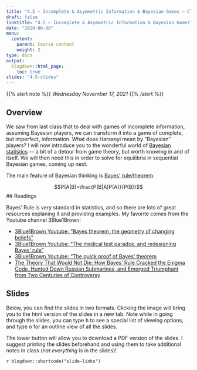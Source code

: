 ```yaml
---
title: "4.5 — Incomplete & Asymmetric Information & Bayesian Games — Class Content"
draft: false
linktitle: "4.5 — Incomplete & Asymmetric Information & Bayesian Games"
date: "2020-06-08"
menu:
  content:
    parent: Course content
    weight: 2
type: docs
output:
  blogdown::html_page:
    toc: true
slides: "4.5-slides"
---
```


{{% alert note %}}
*Wednesday November 17, 2021*
{{% /alert %}}

## <i class="fas fa-info-circle fa-lg"></i> Overview

We saw from last class that to deal with games of incomplete information, assuming Bayesian players, we can transform it into a game of complete, but imperfect, information. What does Harsanyi mean by “Bayesian” players? I will now introduce you to the wonderful world of [Bayesian statistics](https://en.wikipedia.org/wiki/Bayesian_inference) — a bit of a detour from game theory, but worth knowing in and of itself. We will then need this in order to solve for equilibria in sequential Bayesian games, coming up next.

The main feature of Bayesian thinking is [Bayes’ rule/theorem](https://en.wikipedia.org/wiki/Bayes_rule):

$$P(A|B)=\frac{P(B|A)P(A)}{P(B)}$$
## <i class="fas fa-book-reader fa-lg"></i> Readings

Bayes’ Rule is very standard in statistics, and so there are lots of great resources explaning it and providing examples. My favorite comes from the Youtube channel 3Blue1Brown: 

- [<i class="fab fa-youtube"></i> 3Blue1Brown Youtube: “Bayes theorem, the geometry of changing beliefs”](https://www.youtube.com/watch?v=HZGCoVF3YvM)
- [<i class="fab fa-youtube"></i> 3Blue1Brown Youtube: “The medical test paradox, and redesigning Bayes’ rule”](https://www.youtube.com/watch?v=lG4VkPoG3ko)
- [<i class="fab fa-youtube"></i> 3Blue1Brown Youtube: “The quick proof of Bayes’ theorem](https://www.youtube.com/watch?v=U_85TaXbeIo)
- [<i class="fas fa-book"></i> The Theory That Would Not Die: How Bayes' Rule Cracked the Enigma Code, Hunted Down Russian Submarines, and Emerged Triumphant from Two Centuries of Controversy](https://www.amazon.com/Theory-That-Would-Not-Die/dp/0300188226)

## <i class="fas fa-chalkboard-teacher"></i> Slides

Below, you can find the slides in two formats. Clicking the image will bring you to the html version of the slides in a new tab. Note while in going through the slides, you can type <kbd>h</kbd> to see a special list of viewing options, and type <kbd>o</kbd> for an outline view of all the slides.

The lower button will allow you to download a PDF version of the slides. I suggest printing the slides beforehand and using them to take additional notes in class (*not everything* is in the slides)!

`r blogdown::shortcode("slide-links")`